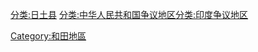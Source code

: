 [[Category:和田地區|Category:和田地區]][[分类:日土县|分类:日土县]]
[[分类:中华人民共和国争议地区|分类:中华人民共和国争议地区]][[分类:印度争议地区|分类:印度争议地区]]